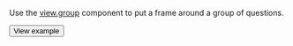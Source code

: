 Use the [view.group](/docs-new/template-builder/reference/view.group) component to put a frame around a group of questions.

  <Button themeColor="light" view="default" size="l" type="link" url="https://ya.cc/t/T7C0zkFC3ttFgR">View example</Button>
